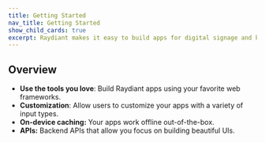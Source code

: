 ```yaml
---
title: Getting Started
nav_title: Getting Started
show_child_cards: true
excerpt: Raydiant makes it easy to build apps for digital signage and kiosks.
---
```


## Overview

- **Use the tools you love**: Build Raydiant apps using your favorite web frameworks.
- **Customization**: Allow users to customize your apps with a variety of input types.
- **On-device caching:** Your apps work offline out-of-the-box.
- **APIs:** Backend APIs that allow you focus on building beautiful UIs.

